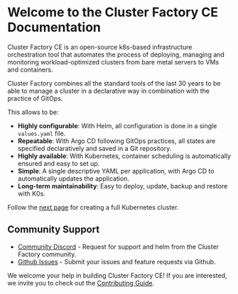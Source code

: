 # Welcome to the Cluster Factory CE Documentation

Cluster Factory CE is an open-source k8s-based infrastructure orchestration tool that automates the process of deploying, managing and monitoring workload-optimized clusters from bare metal servers to VMs and containers.

Cluster Factory combines all the standard tools of the last 30 years to be able to manage a cluster in a declarative way in combination with the practice of GitOps.

This allows to be:

- **Highly configurable**: With Helm, all configuration is done in a single `values.yaml` file.
- **Repeatable**: With Argo CD following GitOps practices, all states are specified declaratively and saved in a Git repository.
- **Highly available**: With Kubernetes, container scheduling is automatically ensured and easy to set up.
- **Simple**: A single descriptive YAML per application, with Argo CD to automatically updates the application.
- **Long-term maintainability**: Easy to deploy, update, backup and restore with K0s.

Follow the [next page](/docs/getting-started/requirements-recommendations) for creating a full Kubernetes cluster.

## Community Support

- [Community Discord](https://discord.gg/zt4GF5HYHX) - Request for support and helm from the Cluster Factory community.
- [Github Issues](https://github.com/SquareFactory/cluster-factory-ce/issues) - Submit your issues and feature requests via Github.

We welcome your help in building Cluster Factory CE! If you are interested, we invite you to check
out the [Contributing Guide](/docs/see-also/contributing).
